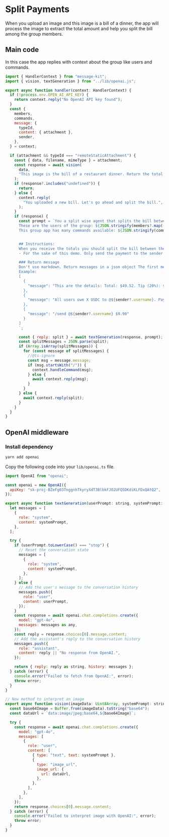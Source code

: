 # Split Payments

When you upload an image and this image is a bill of a dinner, the app will process the image to extract the total amount and help you split the bill among the group members.

## Main code

In this case the app replies with context about the group like users and commands.

```jsx [src/handler/paments.ts]
import { HandlerContext } from "message-kit";
import { vision, textGeneration } from "../lib/openai.js";

export async function handler(context: HandlerContext) {
  if (!process.env.OPEN_AI_API_KEY) {
    return context.reply("No OpenAI API key found");
  }
  const {
    members,
    commands,
    message: {
      typeId,
      content: { attachment },
      sender,
    },
  } = context;

  if (attachment && typeId === "remoteStaticAttachment") {
    const { data, filename, mimeType } = attachment;
    const response = await vision(
      data,
      "This image is the bill of a restaurant dinner. Return the total. If you can't find the total, return 'undefined'.",
    );
    if (response?.includes("undefined")) {
      return;
    } else {
      context.reply(
        "You uploaded a new bill. Let's go ahead and split the bill.",
      );
    }
    if (response) {
      const prompt = `You a split wise agent that splits the bill between the members of this group except for the sender and bot.\n
      These are the users of the group: ${JSON.stringify(members?.map((member) => ({ ...member, username: `@${member.username}` })))}\n
      This group app has many commands available: ${JSON.stringify(commands)}\n


      ## Instructions:
      When you receive the totals you should split the bill between the members of the group and send to each one a transaction frame
      - For the sake of this demo. Only send the payment to the sender not to all the other members.

      ### Return message
      Don't use markdown. Return messages in a json object The first message detailing the split. The second one you will send the command for the receiver to pay directly to the sender.
      Example:
      [
        {
          "message": "This are the details: Total: $49.52. Tip (20%): $9.90"
        },
        {
          "message": "All users owe X USDC to @${sender?.username}. Pay here:"
        },
        {
          "message": "/send @${sender?.username} $9.90"
        }
      ]
      `;

      const { reply: split } = await textGeneration(response, prompt);
      const splitMessages = JSON.parse(split);
      if (Array.isArray(splitMessages)) {
        for (const message of splitMessages) {
          //@ts-ignore
          const msg = message.message;
          if (msg.startsWith("/")) {
            context.handleCommand(msg);
          } else {
            await context.reply(msg);
          }
        }
      } else {
        await context.reply(split);
      }
    }
  }
}
```

## OpenAI middleware

### Install dependency

```bash [cmd]
yarn add openai
```

Copy the following code into your `lib/openai.ts` file.

```jsx [src/lib/openai.ts]
import OpenAI from "openai";

const openai = new OpenAI({
  apiKey: "sk-proj-BZeFg03TnggnhTkyryXdT3BlbkFJO2UFQSDKdiKLFDxQAtQ2",
});

export async function textGeneration(userPrompt: string, systemPrompt: string) {
  let messages = [
    {
      role: "system",
      content: systemPrompt,
    },
  ];

  try {
    if (userPrompt.toLowerCase() === "stop") {
      // Reset the conversation state
      messages = [
        {
          role: "system",
          content: systemPrompt,
        },
      ];
    } else {
      // Add the user's message to the conversation history
      messages.push({
        role: "user",
        content: userPrompt,
      });
    }
    const response = await openai.chat.completions.create({
      model: "gpt-4o",
      messages: messages as any,
    });
    const reply = response.choices[0].message.content;
    // Add the assistant's reply to the conversation history
    messages.push({
      role: "assistant",
      content: reply || "No response from OpenAI.",
    });

    return { reply: reply as string, history: messages };
  } catch (error) {
    console.error("Failed to fetch from OpenAI:", error);
    throw error;
  }
}

// New method to interpret an image
export async function vision(imageData: Uint8Array, systemPrompt: string) {
  const base64Image = Buffer.from(imageData).toString("base64");
  const dataUrl = `data:image/jpeg;base64,${base64Image}`;

  try {
    const response = await openai.chat.completions.create({
      model: "gpt-4o",
      messages: [
        {
          role: "user",
          content: [
            { type: "text", text: systemPrompt },
            {
              type: "image_url",
              image_url: {
                url: dataUrl,
              },
            },
          ],
        },
      ],
    });
    return response.choices[0].message.content;
  } catch (error) {
    console.error("Failed to interpret image with OpenAI:", error);
    throw error;
  }
}
```
